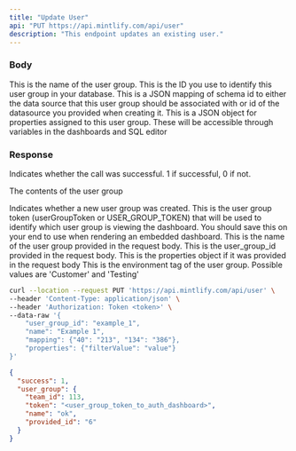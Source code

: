 ```yaml
---
title: "Update User"
api: "PUT https://api.mintlify.com/api/user"
description: "This endpoint updates an existing user."
---
```


### Body

<ParamField body="name" type="string">
  This is the name of the user group.
</ParamField>

<ParamField body="user_group_id" type="string">
  This is the ID you use to identify this user group in your database.
</ParamField>

<ParamField body="mapping" type="object">
  This is a JSON mapping of schema id to either the data source that this user
  group should be associated with or id of the datasource you provided when
  creating it.
</ParamField>

<ParamField body="properties" type="object">
  This is a JSON object for properties assigned to this user group. These will
  be accessible through variables in the dashboards and SQL editor
</ParamField>

### Response

<ResponseField name="success" type="number">
  Indicates whether the call was successful. 1 if successful, 0 if not.
</ResponseField>

<ResponseField name="user_group" type="object">

The contents of the user group

<Expandable title="Toggle object">

<ResponseField name="team_id" type="number">
  Indicates whether a new user group was created.
</ResponseField>

<ResponseField name="token" type="string">
  This is the user group token (userGroupToken or USER_GROUP_TOKEN) that will be
  used to identify which user group is viewing the dashboard. You should save
  this on your end to use when rendering an embedded dashboard.
</ResponseField>

<ResponseField name="name" type="string">
  This is the name of the user group provided in the request body.
</ResponseField>

<ResponseField name="provided_id" type="string">
  This is the user_group_id provided in the request body.
</ResponseField>

<ResponseField name="properties" type="JSON | Null">
  This is the properties object if it was provided in the request body
</ResponseField>

<ResponseField name="api_environment_tag" type="JSON or null">
  This is the environment tag of the user group. Possible values are 'Customer'
  and 'Testing'
</ResponseField>

</Expandable>

</ResponseField>

<RequestExample>

```bash cURL
curl --location --request PUT 'https://api.mintlify.com/api/user' \
--header 'Content-Type: application/json' \
--header 'Authorization: Token <token>' \
--data-raw '{
    "user_group_id": "example_1",
    "name": "Example 1",
    "mapping": {"40": "213", "134": "386"},
    "properties": {"filterValue": "value"}
}'
```

</RequestExample>

<ResponseExample>

```json Response
{
  "success": 1,
  "user_group": {
    "team_id": 113,
    "token": "<user_group_token_to_auth_dashboard>",
    "name": "ok",
    "provided_id": "6"
  }
}
```

</ResponseExample>
